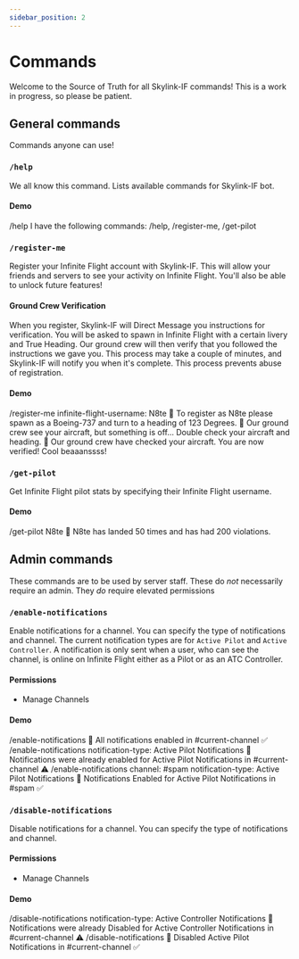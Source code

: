 ```yaml
---
sidebar_position: 2
---
```



# Commands

Welcome to the Source of Truth for all Skylink-IF commands! This is a work in progress, so please be patient.

## General commands

Commands anyone can use! 

### `/help`

We all know this command. Lists available commands for Skylink-IF bot.

#### Demo

<DiscordTerminal>
  <span data-disco="input">/help</span>
  <span data-disco>I have the following commands: /help, /register-me, /get-pilot</span>
</DiscordTerminal>

### `/register-me`

Register your Infinite Flight account with Skylink-IF. This will allow your friends and servers to see your activity on Infinite Flight. 
You'll also be able to unlock future features!

#### Ground Crew Verification

When you register, Skylink-IF will Direct Message you instructions for verification. You will be asked to spawn in Infinite Flight with a certain livery and True Heading. 
Our ground crew will then verify that you followed the instructions we gave you. This process may take a couple of minutes, and Skylink-IF will notify you when it's complete. 
This process prevents abuse of registration.

#### Demo

<DiscordTerminal>
  <span data-disco="input">/register-me infinite-flight-username: N8te</span>
  <span data-disco>🤖 To register as N8te please spawn as a Boeing-737 and turn to a heading of 123 Degrees.</span>
  <span data-disco>🤖 Our ground crew see your aircraft, but something is off... Double check your aircraft and heading.</span>
  <span data-disco>🤖 Our ground crew have checked your aircraft. You are now verified!</span>
  <span data-disco="input">Cool beaaanssss!</span>
</DiscordTerminal>

### `/get-pilot`

Get Infinite Flight pilot stats by specifying their Infinite Flight username.

#### Demo

<DiscordTerminal>
  <span data-disco="input">/get-pilot N8te</span>
  <span data-disco>🤖 N8te has landed 50 times and has had 200 violations.</span>
</DiscordTerminal>

## Admin commands

These commands are to be used by server staff. These do *not* necessarily require an admin. They *do* require elevated permissions

### `/enable-notifications`

Enable notifications for a channel. You can specify the type of notifications and channel. The current notification types are for `Active Pilot` and `Active Controller`. 
A notification is only sent when a user, who can see the channel, is online on Infinite Flight either as a Pilot or as an ATC Controller. 

#### Permissions

- Manage Channels

#### Demo

<DiscordTerminal>
  <span data-disco="input">/enable-notifications</span>
  <span data-disco>🤖 All notifications enabled in #current-channel ✅</span>
  <span data-disco="input">/enable-notifications notification-type: Active Pilot Notifications</span>
  <span data-disco>🤖 Notifications were already enabled for Active Pilot Notifications in #current-channel ⚠</span>
  <span data-disco="input">/enable-notifications channel: #spam notification-type: Active Pilot Notifications</span>
  <span data-disco>🤖 Notifications Enabled for Active Pilot Notifications in #spam ✅</span>
</DiscordTerminal>

### `/disable-notifications`

Disable notifications for a channel. You can specify the type of notifications and channel.

#### Permissions

- Manage Channels

#### Demo

<DiscordTerminal>
  <span data-disco="input">/disable-notifications notification-type: Active Controller Notifications</span>
  <span data-disco>🤖 Notifications were already Disabled for Active Controller Notifications in #current-channel ⚠</span>
  <span data-disco="input">/disable-notifications</span>
  <span data-disco>🤖 Disabled Active Pilot Notifications in #current-channel ✅</span>
</DiscordTerminal>